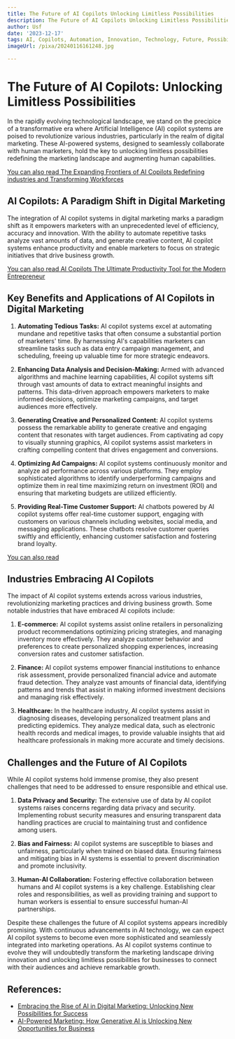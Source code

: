 ```yaml
---
title: The Future of AI Copilots Unlocking Limitless Possibilities
description: The Future of AI Copilots Unlocking Limitless Possibilities
author: Usf
date: '2023-12-17'
tags: AI, Copilots, Automation, Innovation, Technology, Future, Possibilities, Collaboration
imageUrl: /pixa/20240116161248.jpg

---
```

# **The Future  of AI Copilots: Unlocking Limitless Possibilities**

In the rapidly evolving technological landscape,  we stand on the precipice  of a transformative era where Artificial Intelligence (AI) copilot systems are poised  to revolutionize various industries, particularly in the realm of digital marketing.  These AI-powered systems, designed to seamlessly collaborate with human marketers, hold the  key to unlocking limitless possibilities redefining  the marketing landscape and  augmenting human capabilities.

[You can also read The Expanding Frontiers  of AI Copilots Redefining industries and Transforming Workforces](The%20Expanding%20Frontiers%20of%20AI%20Copilots%20Redefining%20industries%20and%20Transforming%20Workforces)


## **AI Copilots: A  Paradigm Shift in  Digital Marketing**

The integration of AI  copilot systems in digital marketing marks a paradigm shift as it empowers  marketers with an unprecedented level of efficiency, accuracy and  innovation. With the ability to automate repetitive tasks analyze vast amounts of data,  and generate creative content, AI copilot systems enhance productivity and enable marketers to focus on strategic initiatives that drive business growth.

[You can also read AI  Copilots  The Ultimate Productivity Tool for the Modern Entrepreneur](AI%20Copilots%20The%20Ultimate%20Productivity%20Tool%20for%20the%20Modern%20Entrepreneur)


## **Key  Benefits and Applications of AI Copilots in Digital  Marketing**

1. **Automating Tedious Tasks:** AI copilot systems excel at automating mundane  and repetitive tasks  that often consume a substantial portion of marketers' time. By harnessing AI's capabilities marketers can streamline tasks such as data entry campaign management, and scheduling, freeing up valuable time for more strategic  endeavors.

2. **Enhancing Data Analysis and Decision-Making:** Armed  with advanced algorithms and  machine learning  capabilities,  AI copilot systems sift  through vast amounts of data to  extract meaningful insights and patterns. This data-driven  approach empowers marketers to make informed decisions, optimize marketing campaigns, and target audiences more  effectively.

3. **Generating Creative and Personalized Content:** AI copilot systems possess the remarkable ability to generate creative and engaging  content that resonates with target  audiences. From captivating ad copy to visually stunning graphics, AI copilot systems assist marketers in  crafting  compelling content that drives engagement and  conversions.

4. **Optimizing Ad Campaigns:** AI copilot systems  continuously monitor and analyze ad performance across various platforms. They employ sophisticated  algorithms to identify underperforming campaigns  and optimize them in real time maximizing return on investment (ROI) and  ensuring that  marketing budgets are utilized efficiently.

5.  **Providing Real-Time Customer Support:** AI chatbots powered  by AI copilot systems offer real-time customer support, engaging with customers on various channels including websites, social media, and  messaging applications. These chatbots resolve customer queries swiftly and efficiently, enhancing customer satisfaction and fostering brand loyalty.

[You can also read ]()


## **Industries Embracing AI Copilots**

The impact of AI copilot systems extends across various industries, revolutionizing marketing practices and driving business growth. Some notable industries that have embraced  AI copilots include:

1.  **E-commerce:** AI copilot systems  assist online retailers in  personalizing product recommendations optimizing pricing strategies, and managing inventory more effectively. They analyze  customer behavior and preferences to  create personalized shopping experiences, increasing conversion rates and customer satisfaction.

2. **Finance:** AI copilot systems empower  financial institutions to enhance risk assessment, provide personalized financial advice and automate fraud detection. They analyze vast amounts of financial data, identifying patterns and trends that assist in  making informed investment decisions and managing risk effectively.

3. **Healthcare:** In the healthcare industry, AI copilot  systems  assist  in diagnosing diseases, developing personalized treatment plans  and predicting epidemics. They analyze medical data, such as electronic health records and medical images, to provide valuable insights that aid healthcare professionals in making more accurate  and timely decisions.

## **Challenges and the Future of AI Copilots**

While AI copilot systems hold immense  promise, they also present challenges that need to be addressed to ensure responsible and  ethical use.

1. **Data Privacy and Security:** The extensive use of  data by  AI copilot systems raises  concerns regarding data privacy and security. Implementing robust security measures and ensuring transparent data handling practices  are crucial to maintaining trust  and  confidence among users.

2. **Bias and Fairness:** AI  copilot systems are susceptible to biases and unfairness, particularly when trained on biased data. Ensuring fairness  and mitigating bias in AI systems  is essential to prevent discrimination and promote inclusivity.

3. **Human-AI Collaboration:** Fostering effective collaboration between humans and AI copilot systems is a key challenge. Establishing clear roles and responsibilities,  as well as  providing training and support to human workers is essential to ensure successful human-AI partnerships.

Despite  these challenges the future  of AI copilot systems appears  incredibly promising. With continuous advancements in AI technology, we can expect AI copilot systems to become even more sophisticated and seamlessly integrated into marketing operations. As AI copilot systems continue to evolve they will undoubtedly  transform the marketing landscape driving innovation and unlocking limitless possibilities  for businesses to connect with their audiences and achieve remarkable growth.

## References:
- [Embracing the Rise of AI in Digital Marketing: Unlocking New Possibilities for Success](https://shehandlesit.com/blog/embracing-the-rise-of-ai-in-digital-marketing-unlocking-new-possibilities-for-success/)
- [AI-Powered Marketing: How Generative AI is Unlocking New Opportunities for Business](https://www.score.org/utah/resource/blog-post/ai-powered-marketing-how-generative-ai-unlocking-new-opportunities-business)
